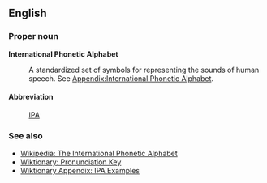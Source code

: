 ==English==

===Proper noun===
'''International Phonetic Alphabet'''
:A standardized set of symbols for representing the sounds of human speech. See [[Appendix:International Phonetic Alphabet]].

==== Abbreviation ====
:[[IPA]]

=== See also ===
*[[w:International Phonetic Alphabet|Wikipedia: The International Phonetic Alphabet]]
*[[Wiktionary:Pronunciation key|Wiktionary: Pronunciation Key]]
*[[Wiktionary Appendix:IPA Examples|Wiktionary Appendix: IPA Examples]]